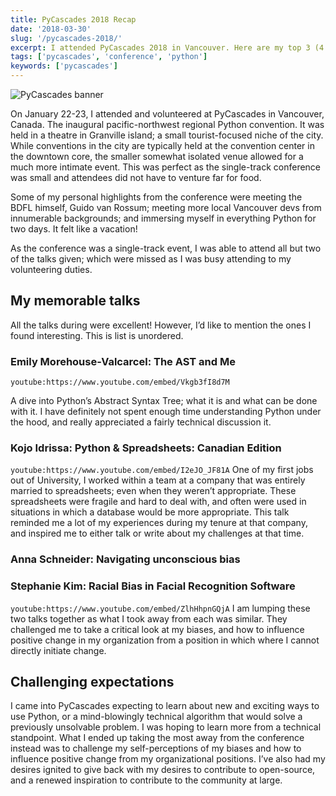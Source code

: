 ```yaml
---
title: PyCascades 2018 Recap
date: '2018-03-30'
slug: '/pycascades-2018/'
excerpt: I attended PyCascades 2018 in Vancouver. Here are my top 3 (4 actually) talks.
tags: ['pycascades', 'conference', 'python']
keywords: ['pycascades']
---
```


![PyCascades banner](./pycascades.jpg)

On January 22-23, I attended and volunteered at PyCascades in Vancouver, Canada. The inaugural pacific-northwest regional Python convention. It was held in a theatre in Granville island; a small tourist-focused niche of the city. While conventions in the city are typically held at the convention center in the downtown core, the smaller somewhat isolated venue allowed for a much more intimate event. This was perfect as the single-track conference was small and attendees did not have to venture far for food.

Some of my personal highlights from the conference were meeting the BDFL himself, Guido van Rossum; meeting more local Vancouver devs from innumerable backgrounds; and immersing myself in everything Python for two days. It felt like a vacation!

As the conference was a single-track event, I was able to attend all but two of the talks given; which were missed as I was busy attending to my volunteering duties.

## My memorable talks

All the talks during were excellent! However, I’d like to mention the ones I found interesting. This is list is unordered.

### Emily Morehouse-Valcarcel: The AST and Me

`youtube:https://www.youtube.com/embed/Vkgb3fI8d7M`

A dive into Python’s Abstract Syntax Tree; what it is and what can be done with it. I have definitely not spent enough time understanding Python under the hood, and really appreciated a fairly technical discussion it.

### Kojo Idrissa: Python & Spreadsheets: Canadian Edition

`youtube:https://www.youtube.com/embed/I2eJO_JF81A`
One of my first jobs out of University, I worked within a team at a company that was entirely married to spreadsheets; even when they weren’t appropriate. These spreadsheets were fragile and hard to deal with, and often were used in situations in which a database would be more appropriate. This talk reminded me a lot of my experiences during my tenure at that company, and inspired me to either talk or write about my challenges at that time.

### Anna Schneider: Navigating unconscious bias

### Stephanie Kim: Racial Bias in Facial Recognition Software

`youtube:https://www.youtube.com/embed/ZlhHhpnGQjA`
I am lumping these two talks together as what I took away from each was similar. They challenged me to take a critical look at my biases, and how to influence positive change in my organization from a position in which where I cannot directly initiate change.

## Challenging expectations

I came into PyCascades expecting to learn about new and exciting ways to use Python, or a mind-blowingly technical algorithm that would solve a previously unsolvable problem. I was hoping to learn more from a technical standpoint. What I ended up taking the most away from the conference instead was to challenge my self-perceptions of my biases and how to influence positive change from my organizational positions. I’ve also had my desires ignited to give back with my desires to contribute to open-source, and a renewed inspiration to contribute to the community at large.
